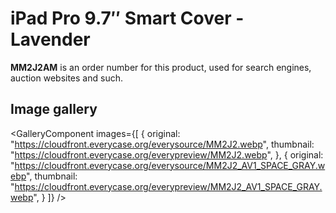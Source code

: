 
# iPad Pro 9.7″ Smart Cover - Lavender

<Callout type='info' emoji='👉🏻'>**MM2J2AM** is an order number for this product, used for search engines, auction websites and such.</Callout>

## Image gallery

<GalleryComponent
    images={[
      {
        original: "https://cloudfront.everycase.org/everysource/MM2J2.webp",
        thumbnail: "https://cloudfront.everycase.org/everypreview/MM2J2.webp",
      },
      {
        original: "https://cloudfront.everycase.org/everysource/MM2J2_AV1_SPACE_GRAY.webp",
        thumbnail: "https://cloudfront.everycase.org/everypreview/MM2J2_AV1_SPACE_GRAY.webp",
      }
    ]}
  />
